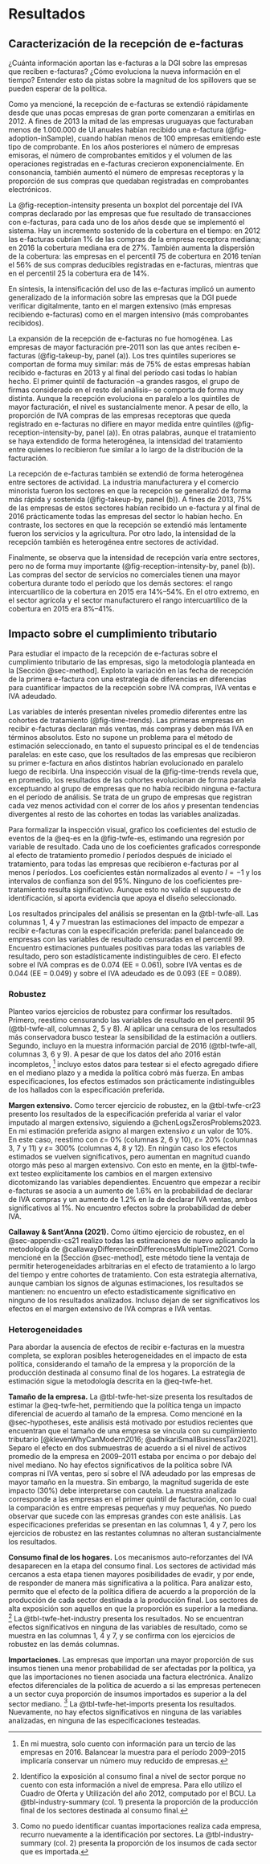 # Resultados {#sec-results}

## Caracterización de la recepción de e-facturas {#sec-results-rollout}

¿Cuánta información aportan las e-facturas a la DGI sobre las empresas que reciben e-facturas? ¿Cómo evoluciona la nueva información en el tiempo? Entender esto da pistas sobre la magnitud de los spillovers que se pueden esperar de la política.

Como ya mencioné, la recepción de e-facturas se extendió rápidamente desde que unas pocas empresas de gran porte comenzaran a emitirlas en 2012. A fines de 2013 la mitad de las empresas uruguayas que facturaban menos de 1.000.000 de UI anuales habían recibido una e-factura (@fig-adoption-inSample), cuando habían menos de 100 empresas emitiendo este tipo de comprobante. En los años posteriores el número de empresas emisoras, el número de comprobantes emitidos y el volumen de las operaciones registradas en e-facturas crecieron exponencialmente. En consonancia, también aumentó el número de empresas receptoras y la proporción de sus compras que quedaban registradas en comprobantes electrónicos.

La @fig-reception-intensity presenta un boxplot del porcentaje del IVA compras declarado por las empresas que fue resultado de transacciones con e-facturas, para cada uno de los años desde que se implementó el sistema. Hay un incremento sostenido de la cobertura en el tiempo: en 2012 las e-facturas cubrían 1% de las compras de la empresa receptora mediana; en 2016 la cobertura mediana era de 27%. También aumenta la dispersión de la cobertura: las empresas en el percentil 75 de cobertura en 2016 tenían el 56% de sus compras deducibles registradas en e-facturas, mientras que en el percentil 25 la cobertura era de 14%.

En síntesis, la intensificación del uso de las e-facturas implicó un aumento generalizado de la información sobre las empresas que la DGI puede verificar digitalmente, tanto en el margen extensivo (más empresas recibiendo e-facturas) como en el margen intensivo (más comprobantes recibidos).

La expansión de la recepción de e-facturas no fue homogénea. Las empresas de mayor facturación pre-2011 son las que antes reciben e-facturas (@fig-takeup-by, panel (a)). Los tres quintiles superiores se comportan de forma muy similar: más de 75% de estas empresas habían recibido e-facturas en 2013 y al final del período casi todas lo habían hecho. El primer quintil de facturación –a grandes rasgos, el grupo de firmas considerado en el resto del análisis– se comporta de forma muy distinta. Aunque la recepción evoluciona en paralelo a los quintiles de mayor facturación, el nivel es sustancialmente menor. A pesar de ello, la proporción de IVA compras de las empresas receptoras que queda registrado en e-facturas no difiere en mayor medida entre quintiles (@fig-reception-intensity-by, panel (a)). En otras palabras, aunque el tratamiento se haya extendido de forma heterogénea, la intensidad del tratamiento entre quienes lo recibieron fue similar a lo largo de la distribución de la facturación.

La recepción de e-facturas también se extendió de forma heterogénea entre sectores de actividad. La industria manufacturera y el comercio minorista fueron los sectores en que la recepción se generalizó de forma más rápida y sostenida (@fig-takeup-by, panel (b)). A fines de 2013, 75% de las empresas de estos sectores habían recibido un e-factura y al final de 2016 prácticamente todas las empresas del sector lo habían hecho. En contraste, los sectores en que la recepción se extendió más lentamente fueron los servicios y la agricultura. Por otro lado, la intensidad de la recepción también es heterogénea entre sectores de actividad. 

Finalmente, se observa que la intensidad de recepción varía entre sectores, pero no de forma muy importante (@fig-reception-intensity-by, panel (b)). Las compras del sector de servicios no comerciales tienen una mayor cobertura durante todo el período que los demás sectores: el rango intercuartílico de la cobertura en 2015 era 14%–54%. En el otro extremo, en el sector agrícola y el sector manufacturero el rango intercuartílico de la cobertura en 2015 era 8%–41%.

## Impacto sobre el cumplimiento tributario {#sec-results-effect}

Para estudiar el impacto de la recepción de e-facturas sobre el cumplimiento tributario de las empresas, sigo la metodología planteada en la [Sección @sec-method]. Exploto la variación en las fecha de recepción de la primera e-factura con una estrategia de diferencias en diferencias para cuantificar impactos de la recepción sobre IVA compras, IVA ventas e IVA adeudado.

Las variables de interés presentan niveles promedio diferentes entre las cohortes de tratamiento (@fig-time-trends). Las primeras empresas en recibir e-facturas declaran más ventas, más compras y deben más IVA en términos absolutos. Esto no supone un problema para el método de estimación seleccionado, en tanto el supuesto principal es el de tendencias paralelas: en este caso, que los resultados de las empresas que recibieron su primer e-factura en años distintos habrían evolucionado en paralelo luego de recibirla. Una inspección visual de la @fig-time-trends revela que, en promedio, los resultados de las cohortes evolucionan de forma paralela exceptuando al grupo de empresas que no había recibido ninguna e-factura en el período de análisis. Se trata de un grupo de empresas que registran cada vez menos actividad con el correr de los años y presentan tendencias divergentes al resto de las cohortes en todas las variables analizadas.

Para formalizar la inspección visual, grafico los coeficientes del estudio de eventos de la @eq-es en la @fig-twfe-es, estimando una regresión por variable de resultado. Cada uno de los coeficientes graficados corresponde al efecto de tratamiento promedio $l$ períodos después de iniciado el tratamiento, para todas las empresas que recibieron e-facturas por al menos $l$ períodos. Los coeficientes están normalizados al evento $l=-1$ y los intervalos de confianza son del 95%. Ninguno de los coeficientes pre-tratamiento resulta significativo. Aunque esto no valida el supuesto de identificación, si aporta evidencia que apoya el diseño seleccionado.

Los resultados principales del análisis se presentan en la @tbl-twfe-all. Las columnas 1, 4 y 7 muestran las estimaciones del impacto de empezar a recibir e-facturas con la especificación preferida: panel balanceado de empresas con las variables de resultado censuradas en el percentil 99. Encuentro estimaciones puntuales positivas para todas las variables de resultado, pero son estadísticamente indistinguibles de cero. El efecto sobre el IVA compras es de 0.074 (EE = 0.061), sobre IVA ventas es de 0.044 (EE = 0.049) y sobre el IVA adeudado es de 0.093 (EE = 0.089). 

### Robustez {#sec-results-effect-robust}

Planteo varios ejercicios de robustez para confirmar los resultados. Primero, reestimo censurando las variables de resultado en el percentil 95 (@tbl-twfe-all, columnas 2, 5 y 8). Al aplicar una censura de los resultados más conservadora busco testear la sensibilidad de la estimación a outliers. Segundo, incluyo en la muestra información parcial de 2016 (@tbl-twfe-all, columnas 3, 6 y 9). A pesar de que los datos del año 2016 están incompletos, [^inc16] incluyo estos datos para testear si el efecto agregado difiere en el mediano plazo y a medida la política cobró más fuerza. En ambas especificaciones, los efectos estimados son prácticamente indistinguibles de los hallados con la especificación preferida. 

[^inc16]: En mi muestra, solo cuento con información para un tercio de las empresas en 2016. Balancear la muestra para el período 2009–2015 implicaría conservar un número muy reducido de empresas.

**Margen extensivo.** Como tercer ejercicio de robustez, en la @tbl-twfe-cr23 presento los resultados de la especificación preferida al variar el valor imputado al margen extensivo, siguiendo a @chenLogsZerosProblems2023. En mi estimación preferida asigno al margen extensivo $\varepsilon$ un valor de 10%. En este caso, reestimo con $\varepsilon=$ 0% (columnas 2, 6 y 10), $\varepsilon=$ 20% (columnas 3, 7 y 11) y $\varepsilon=$ 300% (columnas 4, 8 y 12). En ningún caso los efectos estimados se vuelven significativos, pero aumentan en magnitud cuando otorgo más peso al margen extensivo. Con esto en mente, en la @tbl-twfe-ext testeo explícitamente los cambios en el margen extensivo dicotomizando las variables dependientes. Encuentro que empezar a recibir e-facturas se asocia a un aumento de 1.6% en la probabilidad de declarar de IVA compras y un aumento de 1.2% en la de declarar IVA ventas, ambos significativos al 1%. No encuentro efectos sobre la probabilidad de deber IVA.

**Callaway & Sant'Anna (2021).** Como último ejercicio de robustez, en el @sec-appendix-cs21 realizo todas las estimaciones de nuevo aplicando la metodología de @callawayDifferenceinDifferencesMultipleTime2021. Como mencioné en la [Sección @sec-method], este método tiene la ventaja de permitir heterogeneidades arbitrarias en el efecto de tratamiento a lo largo del tiempo y entre cohortes de tratamiento. Con esta estrategia alternativa, aunque cambian los signos de algunas estimaciones, los resultados se mantienen: no encuentro un efecto estadísticamente significativo en ninguno de los resultados analizados. Incluso dejan de ser significativos los efectos en el margen extensivo de IVA compras e IVA ventas.

### Heterogeneidades {#sec-results-effect-het}

Para abordar la ausencia de efectos de recibir e-facturas en la muestra completa, se exploran posibles heterogeneidades en el impacto de esta política, considerando el tamaño de la empresa y la proporción de la producción destinada al consumo final de los hogares. La estrategia de estimación sigue la metodología descrita en la @eq-twfe-het.

**Tamaño de la empresa.** La @tbl-twfe-het-size presenta los resultados de estimar la @eq-twfe-het, permitiendo que la política tenga un impacto diferencial de acuerdo al tamaño de la empresa. Como mencioné en la @sec-hypotheses, este análisis está motivado por estudios recientes que encuentran que el tamaño de una empresa se vincula con su cumplimiento tributario [@klevenWhyCanModern2016; @adhikariSmallBusinessTax2021]. Separo el efecto en dos submuestras de acuerdo a si el nivel de activos promedio de la empresa en 2009–2011 estaba por encima o por debajo del nivel mediano. No hay efectos significativos de la política sobre IVA compras ni IVA ventas, pero sí sobre el IVA adeudado por las empresas de mayor tamaño en la muestra. Sin embargo, la magnitud sugerida de este impacto (30%) debe interpretarse con cautela. La muestra analizada corresponde a las empresas en el primer quintil de facturación, con lo cual la comparación es entre empresas pequeñas y muy pequeñas. No puedo observar que sucede con las empresas grandes con este análisis. Las especificaciones preferidas se presentan en las columnas 1, 4 y 7, pero los ejercicios de robustez en las restantes columnas no alteran sustancialmente los resultados.

**Consumo final de los hogares.** Los mecanismos auto-reforzantes del IVA desaparecen en la etapa del consumo final. Los sectores de actividad más cercanos a esta etapa tienen mayores posibilidades de evadir, y por ende, de responder de manera más significativa a la política. Para analizar esto, permito que el efecto de la política difiera de acuerdo a la proporción de la producción de cada sector destinada a la producción final. Los sectores de alta exposición son aquellos en que la proporción es superior a la mediana. [^sector-consumption] La @tbl-twfe-het-industry presenta los resultados. No se encuentran efectos significativos en ninguna de las variables de resultado, como se muestra en las columnas 1, 4 y 7, y se confirma con los ejercicios de robustez en las demás columnas.

[^sector-consumption]: Identifico la exposición al consumo final a nivel de sector porque no cuento con esta información a nivel de empresa. Para ello utilizo el Cuadro de Oferta y Utilización del año 2012, computado por el BCU. La @tbl-industry-summary (col. 1) presenta la proporción de la producción final de los sectores destinada al consumo final.

**Importaciones.** Las empresas que importan una mayor proporción de sus insumos tienen una menor probabilidad de ser afectadas por la política, ya que las importaciones no tienen asociada una factura electrónica. Analizo efectos diferenciales de la política de acuerdo a si las empresas pertenecen a un sector cuya proporción de insumos importados es superior a la del sector mediano. [^sector-imports] La @tbl-twfe-het-imports presenta los resultados. Nuevamente, no hay efectos significativos en ninguna de las variables analizadas, en ninguna de las especificaciones testeadas.

[^sector-imports]: Como no puedo identificar cuantas importaciones realiza cada empresa, recurro nuevamente a la identificación por sectores. La @tbl-industry-summary (col. 2) presenta la proporción de los insumos de cada sector que es importada.
